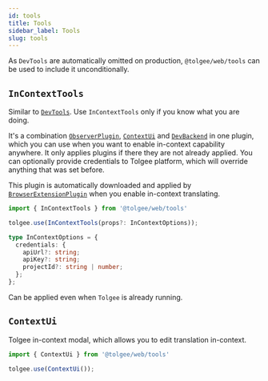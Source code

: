 ```yaml
---
id: tools
title: Tools
sidebar_label: Tools
slug: tools
---
```



As `DevTools` are automatically omitted on production, `@tolgee/web/tools` can be used to include it unconditionally.

## `InContextTools`


Similar to [`DevTools`](./plugins#devtools). Use `InContextTools` only if you know what you are doing.

It's a combination [`ObserverPlugin`](./plugins#observerplugin), [`ContextUi`](./tools#contextui) and [`DevBackend`](./plugins#devbackend) in one plugin, which you can use when you want to enable in-context capability anywhere. It only applies plugins if there they are not already applied. You can optionally provide credentials to Tolgee platform, which will override anything that was set before.

This plugin is automatically downloaded and applied by [`BrowserExtensionPlugin`](./plugins#browserextensionplugin) when you enable in-context translating.

```ts
import { InContextTools } from '@tolgee/web/tools'

tolgee.use(InContextTools(props?: InContextOptions));
```

```ts
type InContextOptions = {
  credentials: {
    apiUrl?: string;
    apiKey?: string;
    projectId?: string | number;
  };
};
```

Can be applied even when `Tolgee` is already running.

## `ContextUi`

Tolgee in-context modal, which allows you to edit translation in-context.

```ts
import { ContextUi } from '@tolgee/web/tools'

tolgee.use(ContextUi());
```
